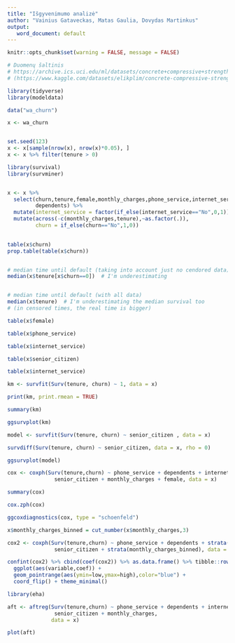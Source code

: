 ```yaml
---
title: "Išgyvenimumo analizė"
author: "Vainius Gataveckas, Matas Gaulia, Dovydas Martinkus"
output:
   word_document: default
---
```



```r
knitr::opts_chunk$set(warning = FALSE, message = FALSE)
```

```r
# Duomenų šaltinis
# https://archive.ics.uci.edu/ml/datasets/concrete+compressive+strength
# (https://www.kaggle.com/datasets/elikplim/concrete-compressive-strength-data-set)

library(tidyverse)
library(modeldata)

data("wa_churn")

x <- wa_churn


set.seed(123)
x <- x[sample(nrow(x), nrow(x)*0.05), ]
x <- x %>% filter(tenure > 0)
```


```r
library(survival)
library(survminer)


x <- x %>%
  select(churn,tenure,female,monthly_charges,phone_service,internet_service,senior_citizen,
         dependents) %>%
  mutate(internet_service = factor(if_else(internet_service=="No",0,1))) %>%
  mutate(across(-c(monthly_charges,tenure),~as.factor(.)),
         churn = if_else(churn=="No",1,0))
        
```



```r
table(x$churn)
prop.table(table(x$churn))


# median time until default (taking into account just no cendored data)
median(x$tenure[x$churn==0])  # I'm underestimating


# median time until default (with all data)
median(x$tenure)  # I'm underestimating the median survival too 
# (in censored times, the real time is bigger)
```


```r
table(x$female)

table(x$phone_service)

table(x$internet_service)

table(x$senior_citizen)

table(x$internet_service)
```


```r
km <- survfit(Surv(tenure, churn) ~ 1, data = x)

print(km, print.rmean = TRUE)

summary(km)

ggsurvplot(km)
```


```r
model <- survfit(Surv(tenure, churn) ~ senior_citizen , data = x)

survdiff(Surv(tenure, churn) ~ senior_citizen, data = x, rho = 0) 

ggsurvplot(model)

```




```r
cox <- coxph(Surv(tenure,churn) ~ phone_service + dependents + internet_service + 
               senior_citizen + monthly_charges + female, data = x)

summary(cox)
```


```r
cox.zph(cox)

ggcoxdiagnostics(cox, type = "schoenfeld")
```



```r
x$monthly_charges_binned = cut_number(x$monthly_charges,3)

cox2 <- coxph(Surv(tenure,churn) ~ phone_service + dependents + strata(internet_service) + 
               senior_citizen + strata(monthly_charges_binned), data = x)
```


```r
confint(cox2) %>% cbind(coef(cox2)) %>% as.data.frame() %>% tibble::rownames_to_column() %>% as_tibble() %>% set_names(c("variable","low","high","coef")) %>% 
  ggplot(aes(variable,coef)) + 
  geom_pointrange(aes(ymin=low,ymax=high),color="blue") + 
  coord_flip() + theme_minimal()
```









```r

library(eha)

aft <- aftreg(Surv(tenure,churn) ~ phone_service + dependents + internet_service + female + 
               senior_citizen + monthly_charges,
              data = x)
```





```r
plot(aft)
```




```r
```

